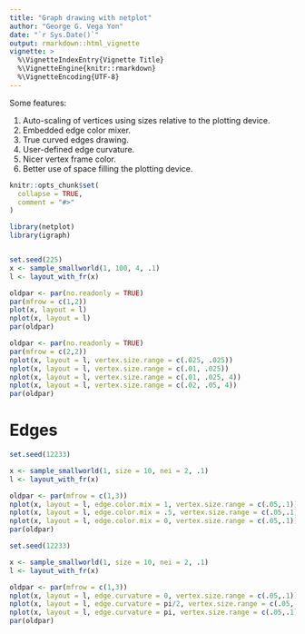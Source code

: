 ```yaml
---
title: "Graph drawing with netplot"
author: "George G. Vega Yon"
date: "`r Sys.Date()`"
output: rmarkdown::html_vignette
vignette: >
  %\VignetteIndexEntry{Vignette Title}
  %\VignetteEngine{knitr::rmarkdown}
  %\VignetteEncoding{UTF-8}
---
```


Some features:

1.  Auto-scaling of vertices using sizes relative to the plotting device.
2.  Embedded edge color mixer.
3.  True curved edges drawing.
4.  User-defined edge curvature.
5.  Nicer vertex frame color.
6.  Better use of space filling the plotting device.


```r
knitr::opts_chunk$set(
  collapse = TRUE,
  comment = "#>"
)
```

```r
library(netplot)
library(igraph)


set.seed(225)
x <- sample_smallworld(1, 100, 4, .1)
l <- layout_with_fr(x)

oldpar <- par(no.readonly = TRUE)
par(mfrow = c(1,2))
plot(x, layout = l)
nplot(x, layout = l)
par(oldpar)
```


```r
oldpar <- par(no.readonly = TRUE)
par(mfrow = c(2,2))
nplot(x, layout = l, vertex.size.range = c(.025, .025))
nplot(x, layout = l, vertex.size.range = c(.01, .025))
nplot(x, layout = l, vertex.size.range = c(.01, .025, 4))
nplot(x, layout = l, vertex.size.range = c(.02, .05, 4))
par(oldpar)
```

# Edges

```r
set.seed(12233)

x <- sample_smallworld(1, size = 10, nei = 2, .1)
l <- layout_with_fr(x)

oldpar <- par(mfrow = c(1,3))
nplot(x, layout = l, edge.color.mix = 1, vertex.size.range = c(.05,.1))
nplot(x, layout = l, edge.color.mix = .5, vertex.size.range = c(.05,.1))
nplot(x, layout = l, edge.color.mix = 0, vertex.size.range = c(.05,.1))
par(oldpar)
```

```r
set.seed(12233)

x <- sample_smallworld(1, size = 10, nei = 2, .1)
l <- layout_with_fr(x)

oldpar <- par(mfrow = c(1,3))
nplot(x, layout = l, edge.curvature = 0, vertex.size.range = c(.05,.1))
nplot(x, layout = l, edge.curvature = pi/2, vertex.size.range = c(.05,.1))
nplot(x, layout = l, edge.curvature = pi, vertex.size.range = c(.05,.1))
par(oldpar)
```
